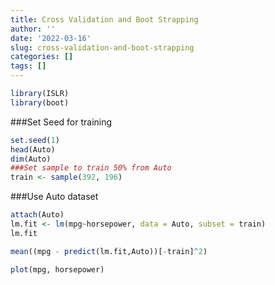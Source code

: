 ```yaml
---
title: Cross Validation and Boot Strapping
author: ''
date: '2022-03-16'
slug: cross-validation-and-boot-strapping
categories: []
tags: []
---
```

```r
library(ISLR)
library(boot)
```
###Set Seed for training
```r
set.seed(1)
head(Auto)
dim(Auto)
###Set sample to train 50% from Auto
train <- sample(392, 196)
```
###Use Auto dataset
```r
attach(Auto)
lm.fit <- lm(mpg~horsepower, data = Auto, subset = train)
lm.fit
```
```r
mean((mpg - predict(lm.fit,Auto))[-train]^2)
```
```r
plot(mpg, horsepower) 
```

